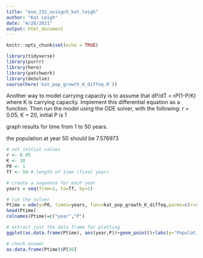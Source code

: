 ```yaml
---
title: "esm_232_assign5_kat_leigh"
author: "Kat Leigh"
date: "4/28/2021"
output: html_document
---
```


```r
knitr::opts_chunk$set(echo = TRUE)

library(tidyverse)
library(purrr)
library(here)
library(patchwork)
library(deSolve)
source(here('kat_pop_growth_K_diffeq.R'))
```
Another way to model carrying capacity is to assume that dP/dT = r*P*(1-P/K)  where K is carrying capacity.  Implement this differential equation as a function.  Then run the model using the ODE solver, with the following:  r = 0.05, K = 20, initial P is 1

graph results for time from 1 to 50 years.

the population at year 50 should be 7.576973

```r
# set initial values
r <- 0.05
K <- 20
P0 <- 1
Tf <- 50 # length of time (final year)

# create a sequence for each year
years = seq(from=1, to=Tf, by=1)

# run the solver
Ptime = ode(y=P0, times=years, func=kat_pop_growth_K_diffeq,parms=c(r=r,K=K))
head(Ptime)
colnames(Ptime)=c("year","P")

# extract just the data frame for plotting
ggplot(as.data.frame(Ptime), aes(year,P))+geom_point()+labs(y="Population", "years")

# check answer
as.data.frame(Ptime)$P[50]

```

